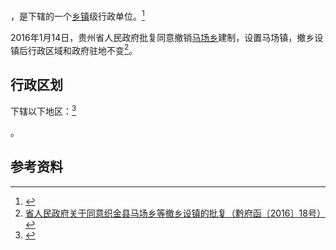 {{中国乡级行政区|52/05/24/212/000}}

'''{{PAGENAMEBASE}}'''，是{{PRC admin/fullname|52/05/24/212/000|3}}下辖的一个[[乡镇|乡镇]]级行政单位。<ref>{{PRC admin/ref sgc|{{PRC admin/parent|52/05/24/212/000}}}}</ref>

2016年1月14日，贵州省人民政府批复同意撤销[[马场乡_(织金县)|马场乡]]建制，设置马场镇，撤乡设镇后行政区域和政府驻地不变<ref>[http://www.gzgov.gov.cn/xxgk/newsgk/201601/t20160122_368857.html 省人民政府关于同意织金县马场乡等撤乡设镇的批复（黔府函〔2016〕18号）] {{webarchive|url=https://web.archive.org/web/20170905050422/http://www.gzgov.gov.cn/xxgk/newsgk/201601/t20160122_368857.html |date=2017-09-05 }}</ref>。

== 行政区划 ==

{{PAGENAMEBASE}}下辖以下地区：<ref>{{PRC admin/ref sgc|52/05/24/212/000}}</ref>

{{PRC admin/children|52/05/24/212/000}}。

== 参考资料 ==

{{reflist}}

{{行政区划小作品}}
{{PRC admin/navcat|52/05/24/212/000}}